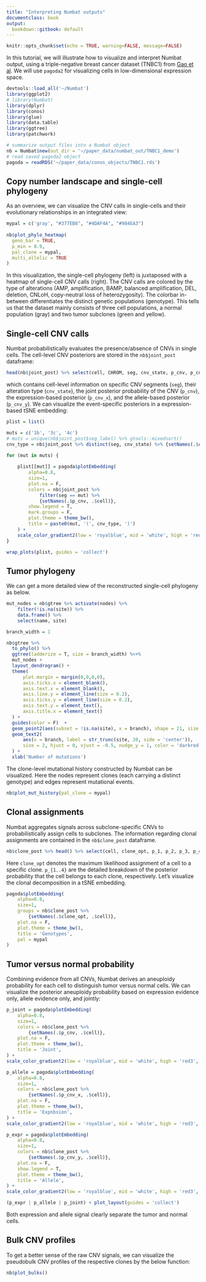 ```yaml
---
title: "Interpreting Numbat outputs"
documentclass: book
output:
  bookdown::gitbook: default
---
```


```r
knitr::opts_chunk$set(echo = TRUE, warning=FALSE, message=FALSE)
```

In this tutorial, we will illustrate how to visualize and interpret Numbat output, using a triple-negative breast cancer dataset (TNBC1) from [Gao et al](https://www.nature.com/articles/s41587-020-00795-2). We will use `pagoda2` for visualizing cells in low-dimensional expression space.

```r
devtools::load_all('~/Numbat')
library(ggplot2)
# library(Numbat)
library(dplyr)
library(conos)
library(glue)
library(data.table)
library(ggtree)
library(patchwork)
```

```r
# summarize output files into a Numbat object
nb = Numbat$new(out_dir = '~/paper_data/numbat_out/TNBC1_demo')
# read saved pagoda2 object
pagoda = readRDS('~/paper_data/conos_objects/TNBC1.rds')
```

## Copy number landscape and single-cell phylogeny
As an overview, we can visualize the CNV calls in single-cells and their evolutionary relationships in an integrated view:
```r
mypal = c('gray', "#377EB8", "#4DAF4A", "#984EA3")
  
nb$plot_phylo_heatmap(
  geno_bar = TRUE, 
  p_min = 0.9,
  pal_clone = mypal,
  multi_allelic = TRUE
)
```
In this visualization, the single-cell phylogeny (left) is juxtaposed with a heatmap of single-cell CNV calls (right). The CNV calls are colored by the type of alterations (AMP, amplification, BAMP, balanced amplification, DEL, deletion, CNLoH, copy-neutral loss of heterozygosity). The colorbar in-between differentiates the distinct genetic populations (genotype). This tells us that the dataset mainly consists of three cell populations, a normal population (gray) and two tumor subclones (green and yellow). 

## Single-cell CNV calls
Numbat probabilistically evaluates the presence/absence of CNVs in single cells. The cell-level CNV posteriors are stored in the `nb$joint_post` dataframe:
```r
head(nb$joint_post) %>% select(cell, CHROM, seg, cnv_state, p_cnv, p_cnv_x, p_cnv_y)
```
which contains cell-level information on specific CNV segments (`seg`), their alteration type (`cnv_state`), the joint posterior probability of the CNV (`p_cnv`), the expression-based posterior (`p_cnv_x`), and the allele-based posterior (`p_cnv_y`). We can visualize the event-specific posteriors in a expression-based tSNE embedding:
```r

plist = list()

muts = c('1b', '3c', '4c')
# muts = unique(nb$joint_post$seg_label) %>% gtools::mixedsort()
cnv_type = nb$joint_post %>% distinct(seg, cnv_state) %>% {setNames(.$cnv_state, .$seg)}

for (mut in muts) {
    
    plist[[mut]] = pagoda$plotEmbedding(
        alpha=0.8,
        size=1, 
        plot.na = F, 
        colors = nb$joint_post %>%
            filter(seg == mut) %>%
            {setNames(.$p_cnv, .$cell)},
        show.legend = T,
        mark.groups = F,
        plot.theme = theme_bw(),
        title = paste0(mut, '(', cnv_type, ')')
    ) +
    scale_color_gradient2(low = 'royalblue', mid = 'white', high = 'red3', midpoint = 0.5, limits = c(0,1))
}

wrap_plots(plist, guides = 'collect')
```

## Tumor phylogeny
We can get a more detailed view of the reconstructed single-cell phylogeny as below.
```r

mut_nodes = nb$gtree %>% activate(nodes) %>%
    filter(!is.na(site)) %>%
    data.frame() %>%
    select(name, site)

branch_width = 1

nb$gtree %>% 
  to_phylo() %>%
  ggtree(ladderize = T, size = branch_width) %<+%
  mut_nodes +
  layout_dendrogram() +
  theme(
      plot.margin = margin(0,0,0,0),
      axis.ticks.x = element_blank(),
      axis.text.x = element_blank(),
      axis.line.y = element_line(size = 0.2),
      axis.ticks.y = element_line(size = 0.2),
      axis.text.y = element_text(),
      axis.title.x = element_text()
  ) +
  guides(color = F)  +
  geom_point2(aes(subset = !is.na(site), x = branch), shape = 21, size = 1, fill = 'red') +
  geom_text2(
      aes(x = branch, label = str_trunc(site, 20, side = 'center')),
      size = 2, hjust = 0, vjust = -0.5, nudge_y = 1, color = 'darkred'
  ) +
  xlab('Number of mutations')

```

The clone-level mutational history constructed by Numbat can be visualized. Here the nodes represent clones (each carrying a distinct genotype) and edges represent mutational events. 
```r
nb$plot_mut_history(pal_clone = mypal)
```

## Clonal assignments
Numbat aggregates signals across subclone-specific CNVs to probabilistically assign cells to subclones. The information regarding clonal assignments are contained in the `nb$clone_post` dataframe.
```r
nb$clone_post %>% head() %>% select(cell, clone_opt, p_1, p_2, p_3, p_4)
```
Here `clone_opt` denotes the maximum likelihood assignment of a cell to a specific clone. `p_{1..4}` are the detailed breakdown of the posterior probability that the cell belongs to each clone, respectively. Let's visualize the clonal decomposition in a tSNE embedding.
```r
pagoda$plotEmbedding(
    alpha=0.8,
    size=1, 
    groups = nb$clone_post %>%
        {setNames(.$clone_opt, .$cell)},
    plot.na = F,
    plot.theme = theme_bw(),
    title = 'Genotypes',
    pal = mypal
)
```

## Tumor versus normal probability
Combining evidence from all CNVs, Numbat derives an aneuploidy probability for each cell to distinguish tumor versus normal cells. We can visualize the posterior aneuploidy probability based on expression evidence only, allele evidence only, and jointly:
```r

p_joint = pagoda$plotEmbedding(
    alpha=0.8,
    size=1, 
    colors = nb$clone_post %>%
        {setNames(.$p_cnv, .$cell)},
    plot.na = F,
    plot.theme = theme_bw(),
    title = 'Joint',
) +
scale_color_gradient2(low = 'royalblue', mid = 'white', high = 'red3', midpoint = 0.5)

p_allele = pagoda$plotEmbedding(
    alpha=0.8,
    size=1, 
    colors = nb$clone_post %>%
        {setNames(.$p_cnv_x, .$cell)},
    plot.na = F,
    plot.theme = theme_bw(),
    title = 'Expnbsion',
) +
scale_color_gradient2(low = 'royalblue', mid = 'white', high = 'red3', midpoint = 0.5)

p_expr = pagoda$plotEmbedding(
    alpha=0.8,
    size=1, 
    colors = nb$clone_post %>%
        {setNames(.$p_cnv_y, .$cell)},
    plot.na = F,
    show.legend = T,
    plot.theme = theme_bw(),
    title = 'Allele',
) +
scale_color_gradient2(low = 'royalblue', mid = 'white', high = 'red3', midpoint = 0.5)

(p_expr | p_allele | p_joint) + plot_layout(guides = 'collect')

```
Both expression and allele signal clearly separate the tumor and normal cells.

## Bulk CNV profiles
To get a better sense of the raw CNV signals, we can visualize the pseudobulk CNV profiles of the respective clones by the below function:
```r
nb$plot_bulks()
```


